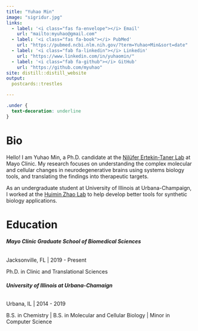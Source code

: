 ```yaml
---
title: "Yuhao Min"
image: "sigridur.jpg"
links:
  - label: '<i class="fas fa-envelope"></i> Email'
    url: "mailto:myuhao@gmail.com"
  - label: '<i class="fas fa-book"></i> PubMed' 
    url: "https://pubmed.ncbi.nlm.nih.gov/?term=Yuhao+Min&sort=date"
  - label: '<i class="fab fa-linkedin"></i> Linkedin'
    url: "https://www.linkedin.com/in/yuhaomin/"
  - label: '<i class="fab fa-github"></i> GitHub'
    url: "https://github.com/myuhao"
site: distill::distill_website
output:
  postcards::trestles

---
```


```css
.under {
  text-decoration: underline
}

```


# <i class="fas fa-dna"></i> Bio

Hello! I am Yuhao Min, a Ph.D. candidate at the [Nilüfer Ertekin-Taner Lab](https://www.mayo.edu/research/labs/genetics-of-alzheimers-disease-and-endophenotypes/overview) at Mayo Clinic. My research focuses on understanding the complex molecular and cellular changes in neurodegenerative brains using systems biology tools, and translating the findings into therapeutic targets.

As an undergraduate student at University of Illinois at Urbana-Champaign, I worked at the [Huimin Zhao Lab](http://faculty.scs.illinois.edu/~zhaogrp/) to help develop better tools for synthetic biology applications.


# Education

###### <span class="under">**Mayo Clinic Graduate School of Biomedical Sciences**</span>

Jacksonville, FL | 2019 - Present

Ph.D. in Clinic and Translational Sciences


###### <span class="under">**University of Illinois at Urbana-Chamaign**</span>

Urbana, IL | 2014 - 2019

B.S. in Chemistry | B.S. in Molecular and Cellular Biology | Minor in Computer Science

<!-- # Experience -->

<!-- ###### <span class="under">**Graduate Research Assistant**<span> -->

<!-- [Nilüfer Ertekin-Taner Lab](https://www.mayo.edu/research/labs/genetics-of-alzheimers-disease-and-endophenotypes/overview) | 2020 - Present -->

<!-- ###### <span class="under">**Undergraduate Research Assistant**<span> -->

<!-- [Huimin Zhao Lab](http://faculty.scs.illinois.edu/~zhaogrp/) | 2015 - 2018 -->
